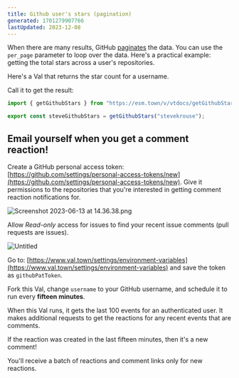 ```yaml
---
title: Github user's stars (pagination)
generated: 1701279907766
lastUpdated: 2023-12-08
---
```




When there are many results, GitHub
[paginates](https://docs.github.com/en/rest/guides/using-pagination-in-the-rest-api?apiVersion=2022-11-28#about-pagination)
the data. You can use the `per_page` parameter to loop over the data. Here's a
practical example: getting the total stars across a user's repositories.

Here's a Val that returns the star count for a username.

<Val url="https://www.val.town/embed/vtdocs.getGithubStars" />

Call it to get the result:

```ts val
import { getGithubStars } from "https://esm.town/v/vtdocs/getGithubStars";

export const steveGithubStars = getGithubStars("stevekrouse");
```

## Email yourself when you get a comment reaction!

Create a GitHub personal access token:
[https://github.com/settings/personal-access-tokens/new](https://github.com/settings/personal-access-tokens/new).
Give it permissions to the repositories that you're interested in getting
comment reaction notifications for.

![Screenshot 2023-06-13 at 14.36.38.png](./github-users-stars-pagination/screenshot_2023-06-13_at_143638.png)

Allow _Read-only_ access for issues to find your recent issue comments (pull
requests are issues).

![Untitled](./github-users-stars-pagination/untitled.png)

Go to:
[https://www.val.town/settings/environment-variables](https://www.val.town/settings/environment-variables)
and save the token as `githubPatToken`.

Fork this Val, change `username` to your GitHub username, and schedule it to run
every **fifteen minutes**.

<Val url="https://www.val.town/embed/vtdocs.emailGithubReactions" />

When this Val runs, it gets the last 100 events for an authenticated user. It
makes additional requests to get the reactions for any recent events that are
comments.

If the reaction was created in the last fifteen minutes, then it's a new
comment!

You'll receive a batch of reactions and comment links only for new reactions.
